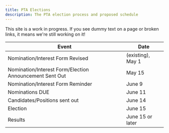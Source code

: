 ```yaml
---
title: PTA Elections 
description: The PTA election process and proposed schedule
---
```


<Callout>

This site is a work in progress. If you see dummy text on a page or broken links, it means we're still working on it!

</Callout>

| Event | Date |
| --- | --- |
| Nomination/Interest Form Revised | (existing), May 1 |
| Nomination/Interest Form/Election Announcement Sent Out | May 15 |
| Nomination/Interest Form Reminder | June 9 |
| Nominations DUE | June 11 |
| Candidates/Positions sent out | June 14 |
| Election | June 15 |
| Results | June 15 or later |